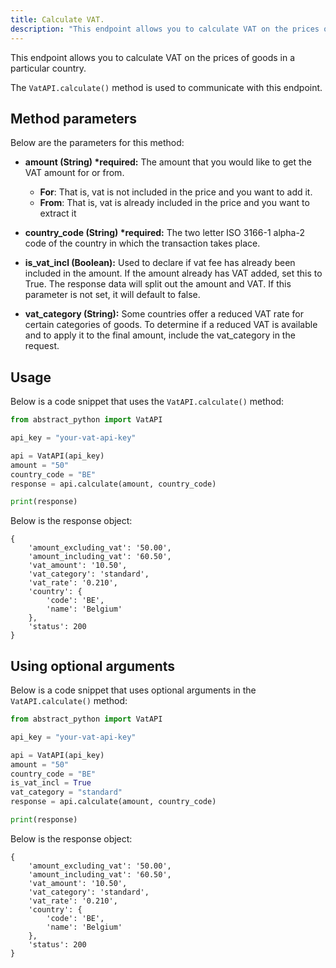 ```yaml
---
title: Calculate VAT.
description: "This endpoint allows you to calculate VAT on the prices of goods in a particular country."
---
```


This endpoint allows you to calculate VAT on the prices of goods in a particular country.

The `VatAPI.calculate()` method is used to communicate with this endpoint.

## Method parameters

Below are the parameters for this method:

- **amount (String) \*required:** The amount that you would like to get the VAT amount for or from.

  - **For**: That is, vat is not included in the price and you want to add it.
  - **From**: That is, vat is already included in the price and you want to extract it

- **country_code (String) \*required:** The two letter ISO 3166-1 alpha-2 code of the country in which the transaction takes place.

- **is_vat_incl (Boolean):** Used to declare if vat fee has already been included in the amount. If the amount already has VAT added, set this to True. The response data will split out the amount and VAT.
  If this parameter is not set, it will default to false.

- **vat_category (String):** Some countries offer a reduced VAT rate for certain categories of goods. To determine if a reduced VAT is available and to apply it to the final amount, include the vat_category in the request.

## Usage

Below is a code snippet that uses the `VatAPI.calculate()` method:

```python
from abstract_python import VatAPI

api_key = "your-vat-api-key"

api = VatAPI(api_key)
amount = "50"
country_code = "BE"
response = api.calculate(amount, country_code)

print(response)

```

Below is the response object:

```
{
    'amount_excluding_vat': '50.00',
    'amount_including_vat': '60.50',
    'vat_amount': '10.50',
    'vat_category': 'standard',
    'vat_rate': '0.210',
    'country': {
        'code': 'BE',
        'name': 'Belgium'
    },
    'status': 200
}
```

## Using optional arguments

Below is a code snippet that uses optional arguments in the `VatAPI.calculate()` method:

```python
from abstract_python import VatAPI

api_key = "your-vat-api-key"

api = VatAPI(api_key)
amount = "50"
country_code = "BE"
is_vat_incl = True
vat_category = "standard"
response = api.calculate(amount, country_code)

print(response)

```

Below is the response object:

```
{
    'amount_excluding_vat': '50.00',
    'amount_including_vat': '60.50',
    'vat_amount': '10.50',
    'vat_category': 'standard',
    'vat_rate': '0.210',
    'country': {
        'code': 'BE',
        'name': 'Belgium'
    },
    'status': 200
}
```
